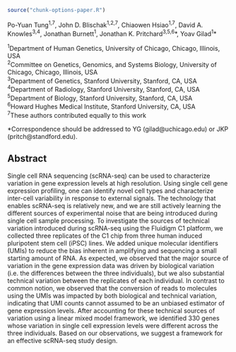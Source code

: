 
```r
source("chunk-options-paper.R")
```

Po-Yuan Tung^1,7^,
John D. Blischak^1,2,7^,
Chiaowen Hsiao^1,7^,
David A. Knowles^3,4^,
Jonathan Burnett^1^,
Jonathan K. Pritchard^3,5,6^\*,
Yoav Gilad^1^\*

^1^Department of Human Genetics, University of Chicago, Chicago, Illinois, USA  
^2^Committee on Genetics, Genomics, and Systems Biology, University of Chicago, Chicago, Illinois, USA  
^3^Department of Genetics, Stanford University, Stanford, CA, USA  
^4^Department of Radiology, Stanford University, Stanford, CA, USA  
^5^Department of Biology, Stanford University, Stanford, CA, USA  
^6^Howard Hughes Medical Institute, Stanford University, CA, USA  
^7^These authors contributed equally to this work

*Correspondence should be addressed to YG (gilad@uchicago.edu) or JKP (pritch@standford.edu).

## Abstract

Single cell RNA sequencing (scRNA-seq) can be used to characterize variation in gene expression levels at high resolution.
Using single cell gene expression profiling, one can identify novel cell types and characterize inter-cell variability in response to external signals. 
The technology that enables scRNA-seq is relatively new, and we are still actively learning the different sources of experimental noise that are being introduced during single cell sample processing. 
To investigate the sources of technical variation introduced during scRNA-seq using the Fluidigm C1 platform, we collected three replicates of the C1 chip from three human induced pluripotent stem cell (iPSC) lines. 
We added unique molecular identifiers (UMIs) to reduce the bias inherent in amplifying and sequencing a small starting amount of RNA.
As expected, we observed that the major source of variation in the gene expression data was driven by biological variation (i.e. the differences between the three individuals), but we also substantial technical variation between the replicates of each individual.
In contrast to common notion, we observed that the conversion of reads to molecules using the UMIs was impacted by both biological and technical variation, indicating that UMI counts cannot assumed to be an unbiased estimator of gene expression levels.
After accounting for these technical sources of variation using a linear mixed model framework, we identified 330 genes whose variation in single cell expression levels were different across the three individuals. 
Based on our observations, we suggest a framework for an effective scRNA-seq study design.
